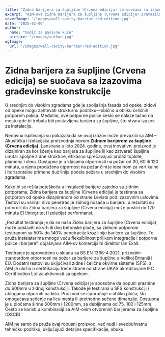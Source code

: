 ```yaml
---
title: "Zidna barijera za šupljine (Crvena edicija) se suočava sa izazovima građevinske konstrukcije"
excerpt: "AIM-ova zidna barijera za šupljine (Crvena edicija) prevazilazi izazove instalacije integracijom sa zidnim potporama dok osigurava robusnu zaštitu od požara."
coverImage: "/images/wall-cavity-barrier-red-edition.jpg"
date: "2025-02-06"
author:
  name: "Vodič za pasivne kuće"
  picture: "/images/author.jpg"
ogImage:
  url: "/images/wall-cavity-barrier-red-edition.jpg"
---
```


# Zidna barijera za šupljine (Crvena edicija) se suočava sa izazovima građevinske konstrukcije

U srednjim do visokim zgradama gde je spoljašnja fasada od opeke, zidovi od opeke mogu zahtevati strukturnu podršku—obično u obliku čeličnih potpornih polica. Međutim, ove potporne police često se nalaze tačno na mestu gde bi trebala biti postavljena barijera za šupljine, što stvara izazov za instalaciju.

Nedavna ispitivanja su pokazala da se ovaj izazov može prevazići sa AIM – Akustička i izolacijska proizvodnja novom **Zidnom barijerom za šupljine (Crvena edicija)**. Lansirana u leto 2024. godine, ovaj inovativni proizvod je dizajniran za korišćenje kao barijera za šupljine ili kao zatvarač šupljine unutar spoljne zidne strukture, efikasno sprečavajući prolaz toplote, plamena i dima. Dostupna je u klasama otpornosti na požar od 30, 60 ili 120 minuta, a njena produžena otpornost na požar čini je idealnom za vertikalne i horizontalne primene duž linija podela požara u srednjim do visokim zgradama.

Kako bi se rešila poteškoća u instalaciji barijere zajedno sa zidnim potporama, Zidna barijera za šupljine (Crvena edicija) je testirana sa potporom od opeke dizajniranom od strane Leviata pod izazovnim uslovima. Testovi su varirali nivo penetracije zidnog nosača u barijeru, a rezultati su potvrdili da Zidna barijera za šupljine (Crvena edicija) može postići do 120 minuta EI (Integritet i Izolacija) performansi.

„Rezultat testiranja je da se naša Zidna barijera za šupljine (Crvena edicija) može postaviti na vrh ili dno betonske ploče, sa zidnom potporom testiranom sa 50% do 140% penetracije kroz liniju barijere za šupljine. To pruža instalaterima mnogo veću fleksibilnost prilikom integracije i potporne police i barijere“, objašnjava AIM-ov komercijalni direktor Ian Exall.

Testiranje je sprovedeno u skladu sa BS EN 1366-4:2021, priznatim standardom otpornosti na požar za barijere za šupljine u Velikoj Britaniji i EU. Dodatni testovi su uključivali zidne i čelične okvirne sisteme (SFS), a AIM je uložio u sertifikaciju treće strane od strane UKAS akreditovane IFC Certification Ltd za aktivnosti sa opekom.

Zidna barijera za šupljine (Crvena edicija) je sposobna da popuni praznine do 600mm u zidnoj konstrukciji. Takođe je testirana u SFS konstrukciji i oblogama otpornih na kišu. Proizvod se isporučuje u obliku ploča, što omogućava sečenje na licu mesta ili prethodno sečene dimenzije. Dostupna je u pločama širine 600mm i 1200mm, sa debljinama od 75, 100 i 125mm. Često se koristi u kombinaciji sa AIM-ovim otvorenim barijerama za šupljine (OSCB).

AIM ne samo da pruža ovaj robusni proizvod, već nudi i sveobuhvatnu tehničku podršku, uključujući detaljne specifikacije, obuku